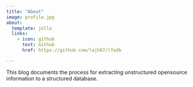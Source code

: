 ```yaml
---
title: "About"
image: profile.jpg
about:
  template: jolla
  links:
    - icon: github
      text: Github
      href: https://github.com/lajh87/lfedb

---
```


This blog documents the process for extracting unstructured opensource information to a structured database.
